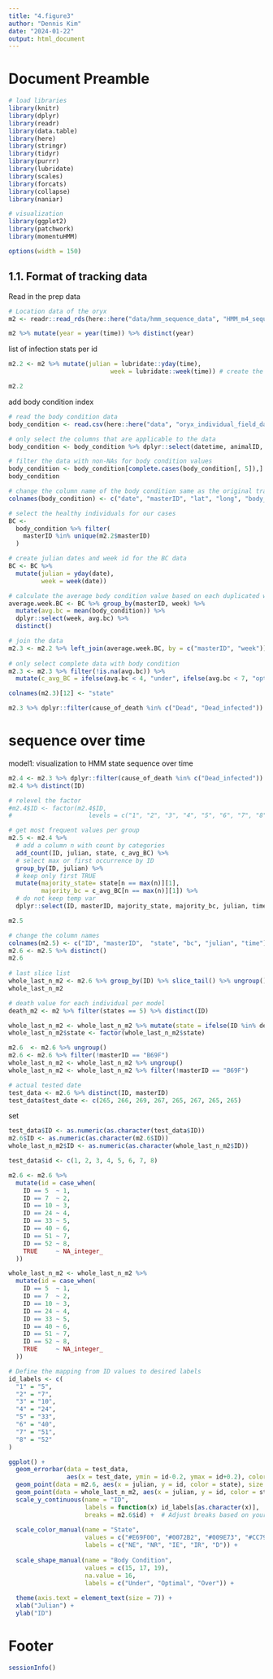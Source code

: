 ---
title: "4.figure3"
author: "Dennis Kim"
date: "2024-01-22"
output: html_document
---

# Document Preamble 
```{r preamble, message=FALSE, warning=FALSE}
# load libraries
library(knitr)
library(dplyr)
library(readr)
library(data.table)
library(here)
library(stringr)
library(tidyr)
library(purrr)
library(lubridate)
library(scales)
library(forcats)
library(collapse)
library(naniar)

# visualization 
library(ggplot2)
library(patchwork)
library(momentuHMM)

options(width = 150)
```

## 1.1. Format of tracking data

Read in the prep data
```{r read in prep data}
# Location data of the oryx 
m2 <- readr::read_rds(here::here("data/hmm_sequence_data", "HMM_m4_sequence.rds"))

m2 %>% mutate(year = year(time)) %>% distinct(year)
```

list of infection stats per id
```{r list of status}
m2.2 <- m2 %>% mutate(julian = lubridate::yday(time),
                            week = lubridate::week(time)) # create the week column

m2.2
```

add body condition index 
```{r body condition index}
# read the body condition data 
body_condition <- read.csv(here::here("data", "oryx_individual_field_data_122322.csv"))

# only select the columns that are applicable to the data 
body_condition <- body_condition %>% dplyr::select(datetime, animalID, lat, long, body_condition)

# filter the data with non-NAs for body condition values 
body_condition <- body_condition[complete.cases(body_condition[, 5]),]
body_condition

# change the column name of the body condition same as the original tracking data 
colnames(body_condition) <- c("date", "masterID", "lat", "long", "body_condition")

# select the healthy individuals for our cases 
BC <-
  body_condition %>% filter(
    masterID %in% unique(m2.2$masterID)
  )

# create julian dates and week id for the BC data
BC <- BC %>%
  mutate(julian = yday(date),
         week = week(date)) 

# calculate the average body condition value based on each duplicated week
average.week.BC <- BC %>% group_by(masterID, week) %>% 
  mutate(avg.bc = mean(body_condition)) %>% 
  dplyr::select(week, avg.bc) %>% 
  distinct()

# join the data
m2.3 <- m2.2 %>% left_join(average.week.BC, by = c("masterID", "week"))
  
# only select complete data with body condition
m2.3 <- m2.3 %>% filter(!is.na(avg.bc)) %>% 
  mutate(c_avg_BC = ifelse(avg.bc < 4, "under", ifelse(avg.bc < 7, "optimal", "over")) %>% as.factor(.))

colnames(m2.3)[12] <- "state"

m2.3 %>% dplyr::filter(cause_of_death %in% c("Dead", "Dead_infected")) 
```

# sequence over time 

model1: visualization to HMM state sequence over time 
```{r model1 state time visualization}
m2.4 <- m2.3 %>% dplyr::filter(cause_of_death %in% c("Dead_infected"))
m2.4 %>% distinct(ID)

# relevel the factor
#m2.4$ID <- factor(m2.4$ID, 
#                     levels = c("1", "2", "3", "4", "5", "6", "7", "8", "9", "10", "11", "12", "14", "15", "17", "18", "20", "21", "23", "24", "25", "26", "29", #"31", "36", "37", "39", "41", "42", "44", "47", "48", "51", "52", "53", "55", "56", "57", "58", "61", "65", "66", "68"))

# get most frequent values per group 
m2.5 <- m2.4 %>% 
  # add a column n with count by categories
  add_count(ID, julian, state, c_avg_BC) %>% 
  # select max or first occurrence by ID 
  group_by(ID, julian) %>% 
  # keep only first TRUE
  mutate(majority_state= state[n == max(n)][1],
         majority_bc = c_avg_BC[n == max(n)][1]) %>% 
  # do not keep temp var 
  dplyr::select(ID, masterID, majority_state, majority_bc, julian, time)

m2.5

# change the column names 
colnames(m2.5) <- c("ID", "masterID",  "state", "bc", "julian", "time")
m2.6 <- m2.5 %>% distinct()
m2.6
 
# last slice list 
whole_last_n_m2 <- m2.6 %>% group_by(ID) %>% slice_tail() %>% ungroup()
whole_last_n_m2 

# death value for each individual per model
death_m2 <- m2 %>% filter(states == 5) %>% distinct(ID)

whole_last_n_m2 <- whole_last_n_m2 %>% mutate(state = ifelse(ID %in% death_m2$ID, 5 , state))
whole_last_n_m2$state <- factor(whole_last_n_m2$state)
```

```{r model2 visualizations}
m2.6  <- m2.6 %>% ungroup() 
m2.6 <- m2.6 %>% filter(!masterID == "B69F")
whole_last_n_m2 <- whole_last_n_m2 %>% ungroup()
whole_last_n_m2 <- whole_last_n_m2 %>% filter(!masterID == "B69F")

# actual tested date 
test_data <- m2.6 %>% distinct(ID, masterID)
test_data$test_date <- c(265, 266, 269, 267, 265, 267, 265, 265)
```

set
```{r numbers}
test_data$ID <- as.numeric(as.character(test_data$ID))
m2.6$ID <- as.numeric(as.character(m2.6$ID))
whole_last_n_m2$ID <- as.numeric(as.character(whole_last_n_m2$ID))

test_data$id <- c(1, 2, 3, 4, 5, 6, 7, 8)

m2.6 <- m2.6 %>%
  mutate(id = case_when(
    ID == 5  ~ 1,
    ID == 7  ~ 2,
    ID == 10 ~ 3,
    ID == 24 ~ 4,
    ID == 33 ~ 5,
    ID == 40 ~ 6,
    ID == 51 ~ 7,
    ID == 52 ~ 8,
    TRUE     ~ NA_integer_
  ))

whole_last_n_m2 <- whole_last_n_m2 %>%
  mutate(id = case_when(
    ID == 5  ~ 1,
    ID == 7  ~ 2,
    ID == 10 ~ 3,
    ID == 24 ~ 4,
    ID == 33 ~ 5,
    ID == 40 ~ 6,
    ID == 51 ~ 7,
    ID == 52 ~ 8,
    TRUE     ~ NA_integer_
  ))
```

```{r figure visualization}
# Define the mapping from ID values to desired labels
id_labels <- c(
  "1" = "5",
  "2" = "7",
  "3" = "10",
  "4" = "24",
  "5" = "33",
  "6" = "40",
  "7" = "51",
  "8" = "52"
)

ggplot() +
  geom_errorbar(data = test_data, 
                aes(x = test_date, ymin = id-0.2, ymax = id+0.2), color="red", width=0, size=1) +
  geom_point(data = m2.6, aes(x = julian, y = id, color = state), size = 2) +
  geom_point(data = whole_last_n_m2, aes(x = julian, y = id, color = state, shape = bc), size = 2.5) +
  scale_y_continuous(name = "ID", 
                     labels = function(x) id_labels[as.character(x)],  # Use custom labels based on ID mapping
                     breaks = m2.6$id) +  # Adjust breaks based on your actual data
  
  scale_color_manual(name = "State",
                     values = c("#E69F00", "#0072B2", "#009E73", "#CC79A7", "black"),
                     labels = c("NE", "NR", "IE", "IR", "D")) +
  
  scale_shape_manual(name = "Body Condition",
                     values = c(15, 17, 19),
                     na.value = 16,
                     labels = c("Under", "Optimal", "Over")) +
  
  theme(axis.text = element_text(size = 7)) +
  xlab("Julian") +
  ylab("ID")
```


# Footer
```{r footer}
sessionInfo()
```
